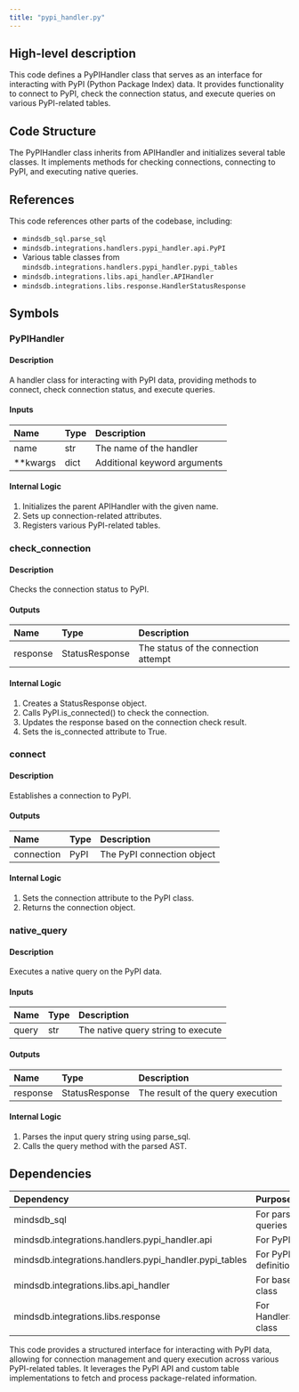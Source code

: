 ```yaml
---
title: "pypi_handler.py"
---
```


## High-level description
This code defines a PyPIHandler class that serves as an interface for interacting with PyPI (Python Package Index) data. It provides functionality to connect to PyPI, check the connection status, and execute queries on various PyPI-related tables.

## Code Structure
The PyPIHandler class inherits from APIHandler and initializes several table classes. It implements methods for checking connections, connecting to PyPI, and executing native queries.

## References
This code references other parts of the codebase, including:
- `mindsdb_sql.parse_sql`
- `mindsdb.integrations.handlers.pypi_handler.api.PyPI`
- Various table classes from `mindsdb.integrations.handlers.pypi_handler.pypi_tables`
- `mindsdb.integrations.libs.api_handler.APIHandler`
- `mindsdb.integrations.libs.response.HandlerStatusResponse`

## Symbols

### PyPIHandler
#### Description
A handler class for interacting with PyPI data, providing methods to connect, check connection status, and execute queries.

#### Inputs
| Name | Type | Description |
|:-----|:-----|:------------|
| name | str | The name of the handler |
| **kwargs | dict | Additional keyword arguments |

#### Internal Logic
1. Initializes the parent APIHandler with the given name.
2. Sets up connection-related attributes.
3. Registers various PyPI-related tables.

### check_connection
#### Description
Checks the connection status to PyPI.

#### Outputs
| Name | Type | Description |
|:-----|:-----|:------------|
| response | StatusResponse | The status of the connection attempt |

#### Internal Logic
1. Creates a StatusResponse object.
2. Calls PyPI.is_connected() to check the connection.
3. Updates the response based on the connection check result.
4. Sets the is_connected attribute to True.

### connect
#### Description
Establishes a connection to PyPI.

#### Outputs
| Name | Type | Description |
|:-----|:-----|:------------|
| connection | PyPI | The PyPI connection object |

#### Internal Logic
1. Sets the connection attribute to the PyPI class.
2. Returns the connection object.

### native_query
#### Description
Executes a native query on the PyPI data.

#### Inputs
| Name | Type | Description |
|:-----|:-----|:------------|
| query | str | The native query string to execute |

#### Outputs
| Name | Type | Description |
|:-----|:-----|:------------|
| response | StatusResponse | The result of the query execution |

#### Internal Logic
1. Parses the input query string using parse_sql.
2. Calls the query method with the parsed AST.

## Dependencies
| Dependency | Purpose |
|:-----------|:--------|
| mindsdb_sql | For parsing SQL queries |
| mindsdb.integrations.handlers.pypi_handler.api | For PyPI API interaction |
| mindsdb.integrations.handlers.pypi_handler.pypi_tables | For PyPI-related table definitions |
| mindsdb.integrations.libs.api_handler | For base APIHandler class |
| mindsdb.integrations.libs.response | For HandlerStatusResponse class |

This code provides a structured interface for interacting with PyPI data, allowing for connection management and query execution across various PyPI-related tables. It leverages the PyPI API and custom table implementations to fetch and process package-related information.